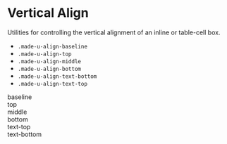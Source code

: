 
<Meta title="Utility Classes/Vertical Align" />

# Vertical Align

Utilities for controlling the vertical alignment of an inline or table-cell box.

-   `.made-u-align-baseline`
-   `.made-u-align-top`
-   `.made-u-align-middle`
-   `.made-u-align-bottom`
-   `.made-u-align-text-bottom`
-   `.made-u-align-text-top`

<Canvas>
	<Story name="Vertical Align">
		<div class="made-s-width-block made-u-display-inline made-u-margin-right-2-x made-u-align-baseline">
			baseline
		</div>
		<div class="made-s-width-block made-u-display-inline made-u-margin-right-2-x made-u-align-top">
			top
		</div>
		<div class="made-s-width-block made-u-display-inline made-u-margin-right-2-x made-u-align-middle">
			middle
		</div>
		<div class="made-s-width-block made-u-display-inline made-u-margin-right-2-x made-u-align-bottom">
			bottom
		</div>
		<div class="made-s-width-block made-u-display-inline made-u-margin-right-2-x made-u-align-text-top">
			text-top
		</div>
		<div class="made-s-width-block made-u-display-inline made-u-align-text-bottom">
			text-bottom
		</div>
	</Story>
</Canvas>
